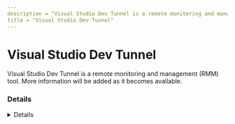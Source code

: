 ```yaml
---
description = "Visual Studio Dev Tunnel is a remote monitoring and management (RMM) tool. More information will be added as it becomes available."
title = "Visual Studio Dev Tunnel"
---
```




# Visual Studio Dev Tunnel

Visual Studio Dev Tunnel is a remote monitoring and management (RMM) tool. More information will be added as it becomes available.

### Details
<Details author={""}
         category={""}
         created={""}
         website={""}
         lastModified={"2/7/2024"}
         privileges={""}
         free={ false }
         verification={ false }
/>






### Forensic Artifacts




#### Network Artifacts
<EuiSpacer size="xl"/>
<NetworkArtifactsTable data={ [{"Description": "Known remote domains", "Domains": ["global.rel.tunnels.api.visualstudio.com", "*.rel.tunnels.api.visualstudio.com", "*.devtunnels.ms"], "Ports": []}] }/>




### Detections
- Detects potential network activity of Visual Studio Dev Tunnel RMM tool
  - [Sigma Rule](https://github.com/magicsword-io/LOLRMM/blob/main/detections/sigma/visual_studio_dev_tunnel_network_sigma.yml)

### References
- [https://learn.microsoft.com/en-us/azure/developer/dev-tunnels/security](https://learn.microsoft.com/en-us/azure/developer/dev-tunnels/security)

